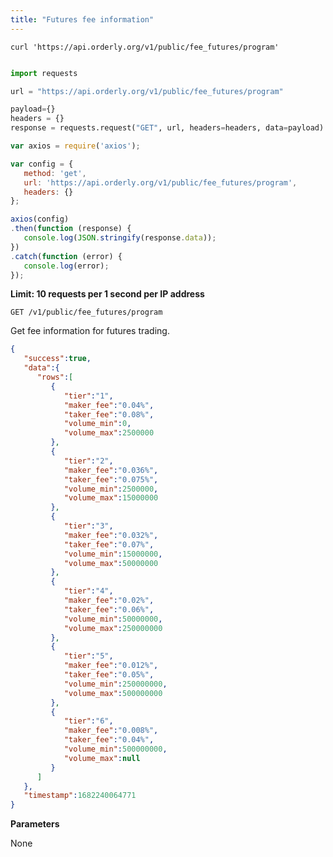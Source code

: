 ```yaml
---
title: "Futures fee information"
---
```


<RequestExample>

```shell
curl 'https://api.orderly.org/v1/public/fee_futures/program'
```
```java
```
```python
import requests

url = "https://api.orderly.org/v1/public/fee_futures/program"

payload={}
headers = {}
response = requests.request("GET", url, headers=headers, data=payload)
```
```javascript
var axios = require('axios');

var config = {
   method: 'get',
   url: 'https://api.orderly.org/v1/public/fee_futures/program',
   headers: {}
};

axios(config)
.then(function (response) {
   console.log(JSON.stringify(response.data));
})
.catch(function (error) {
   console.log(error);
});

```
</RequestExample>

**Limit: 10 requests per 1 second per IP address**

`GET /v1/public/fee_futures/program`

Get fee information for futures trading.

<ResponseExample>

```json Response
{
   "success":true,
   "data":{
      "rows":[
         {
            "tier":"1",
            "maker_fee":"0.04%",
            "taker_fee":"0.08%",
            "volume_min":0,
            "volume_max":2500000
         },
         {
            "tier":"2",
            "maker_fee":"0.036%",
            "taker_fee":"0.075%",
            "volume_min":2500000,
            "volume_max":15000000
         },
         {
            "tier":"3",
            "maker_fee":"0.032%",
            "taker_fee":"0.07%",
            "volume_min":15000000,
            "volume_max":50000000
         },
         {
            "tier":"4",
            "maker_fee":"0.02%",
            "taker_fee":"0.06%",
            "volume_min":50000000,
            "volume_max":250000000
         },
         {
            "tier":"5",
            "maker_fee":"0.012%",
            "taker_fee":"0.05%",
            "volume_min":250000000,
            "volume_max":500000000
         },
         {
            "tier":"6",
            "maker_fee":"0.008%",
            "taker_fee":"0.04%",
            "volume_min":500000000,
            "volume_max":null
         }
      ]
   },
   "timestamp":1682240064771
}
```
</ResponseExample>

**Parameters**

None